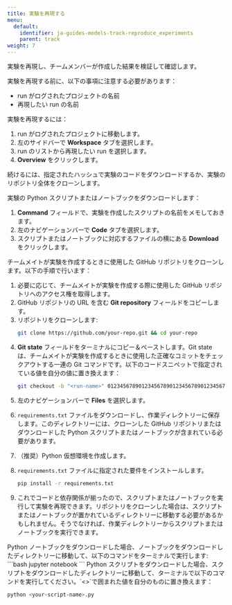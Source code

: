 ```yaml
---
title: 実験を再現する
menu:
  default:
    identifier: ja-guides-models-track-reproduce_experiments
    parent: track
weight: 7
---
```


実験を再現し、チームメンバーが作成した結果を検証して確認します。

実験を再現する前に、以下の事項に注意する必要があります：

* run がログされたプロジェクトの名前
* 再現したい run の名前

実験を再現するには：

1. run がログされたプロジェクトに移動します。
2. 左のサイドバーで **Workspace** タブを選択します。
3. run のリストから再現したい run を選択します。
4. **Overview** をクリックします。

続けるには、指定されたハッシュで実験のコードをダウンロードするか、実験のリポジトリ全体をクローンします。

<Tabs>
<Tab title="Tab">
実験の Python スクリプトまたはノートブックをダウンロードします：

1. **Command** フィールドで、実験を作成したスクリプトの名前をメモしておきます。
2. 左のナビゲーションバーで **Code** タブを選択します。
3. スクリプトまたはノートブックに対応するファイルの横にある **Download** をクリックします。
</Tab>
<Tab title="Tab">
チームメイトが実験を作成するときに使用した GitHub リポジトリをクローンします。以下の手順で行います：

1. 必要に応じて、チームメイトが実験を作成する際に使用した GitHub リポジトリへのアクセス権を取得します。
2. GitHub リポジトリの URL を含む **Git repository** フィールドをコピーします。
3. リポジトリをクローンします:
    ```bash
    git clone https://github.com/your-repo.git && cd your-repo
    ```
4. **Git state** フィールドをターミナルにコピー＆ペーストします。Git state は、チームメイトが実験を作成するときに使用した正確なコミットをチェックアウトする一連の Git コマンドです。以下のコードスニペットで指定されている値を自分の値に置き換えます：
    ```bash
    git checkout -b "<run-name>" 0123456789012345678901234567890123456789
    ```
</Tab>
</Tabs>

5. 左のナビゲーションバーで **Files** を選択します。
6. `requirements.txt` ファイルをダウンロードし、作業ディレクトリーに保存します。このディレクトリーには、クローンした GitHub リポジトリまたはダウンロードした Python スクリプトまたはノートブックが含まれている必要があります。
7. （推奨）Python 仮想環境を作成します。
8. `requirements.txt` ファイルに指定された要件をインストールします。
    ```bash
    pip install -r requirements.txt
    ```

9. これでコードと依存関係が揃ったので、スクリプトまたはノートブックを実行して実験を再現できます。リポジトリをクローンした場合は、スクリプトまたはノートブックが置かれているディレクトリーに移動する必要があるかもしれません。そうでなければ、作業ディレクトリーからスクリプトまたはノートブックを実行できます。

<Tabs>
<Tab title="Tab">
Python ノートブックをダウンロードした場合、ノートブックをダウンロードしたディレクトリーに移動して、以下のコマンドをターミナルで実行します:
```bash
jupyter notebook
```
</Tab>
<Tab title="Tab">
Python スクリプトをダウンロードした場合、スクリプトをダウンロードしたディレクトリーに移動して、ターミナルで以下のコマンドを実行してください。`<>`で囲まれた値を自分のものに置き換えます：

```bash
python <your-script-name>.py
```
</Tab>
</Tabs>